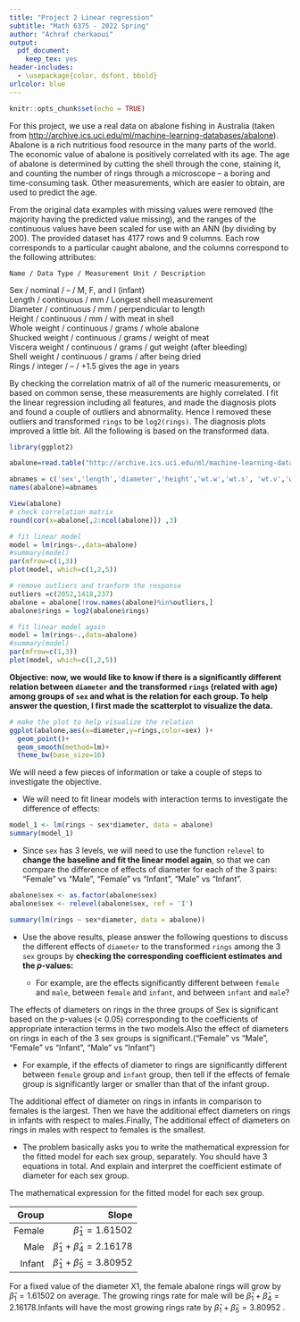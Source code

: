 ---
title: "Project 2 Linear regression" 
subtitle: "Math 6375 - 2022 Spring"
author: "Achraf cherkaoui"
output: 
  pdf_document:
    keep_tex: yes  
header-includes:
  - \usepackage{color, dsfont, bbold}
urlcolor: blue  
---

```{r setup, include=FALSE}
knitr::opts_chunk$set(echo = TRUE)
```

For this project, we use a real data on abalone fishing in Australia (taken from <http://archive.ics.uci.edu/ml/machine-learning-databases/abalone>). Abalone is a rich nutritious food resource in the many parts of the world. The economic value of abalone is positively correlated with its age.  The age of abalone is determined by cutting the shell through the cone, staining it, and counting the number of rings through a microscope -- a boring and time-consuming task. Other measurements, which are easier to obtain, are used to predict the age.  

From the original data examples with missing values were removed (the majority having the predicted value missing), and the ranges of the continuous values have been scaled for use with an ANN (by dividing by 200). The provided dataset has 4177 rows and 9 columns. Each row corresponds to a particular caught abalone, and the columns correspond to the following attributes:

`Name / Data Type / Measurement Unit / Description`
  
Sex / nominal / -- / M, F, and I (infant)  
Length / continuous / mm / Longest shell measurement  
Diameter / continuous / mm / perpendicular to length  
Height / continuous / mm / with meat in shell  
Whole weight / continuous / grams / whole abalone  
Shucked weight / continuous / grams / weight of meat  
Viscera weight / continuous / grams / gut weight (after bleeding)  
Shell weight / continuous / grams / after being dried  
Rings / integer / -- / +1.5 gives the age in years  

By checking the correlation matrix of all of the numeric measurements, or based on common sense, these measurements are highly correlated. I fit the linear regression including all features, and made the diagnosis plots and found a couple of outliers and abnormality. Hence I removed these outliers and transformed `rings` to be `log2(rings)`. The diagnosis plots improved a little bit.  All the following is based on the transformed data.

```{r, echo=TRUE,warning=FALSE,message=TRUE, eval=TRUE,out.width='100%', fig.align='center', fig.pos='h',fig.width=8,fig.height=3}
library(ggplot2)

abalone=read.table("http://archive.ics.uci.edu/ml/machine-learning-databases/abalone/abalone.data", sep=",")

abnames = c('sex','length','diameter','height','wt.w','wt.s', 'wt.v','wt.sh','rings') 
names(abalone)=abnames

View(abalone)
# check correlation matrix
round(cor(x=abalone[,2:ncol(abalone)]) ,3)

# fit linear model
model = lm(rings~.,data=abalone)
#summary(model)
par(mfrow=c(1,3))
plot(model, which=c(1,2,5))  

# remove outliers and tranform the response
outliers =c(2052,1418,237)
abalone = abalone[!row.names(abalone)%in%outliers,]
abalone$rings = log2(abalone$rings)

# fit linear model again
model = lm(rings~.,data=abalone)
#summary(model)
par(mfrow=c(1,3))
plot(model, which=c(1,2,5))  
```

**Objective: now, we would like to know if there is a significantly different relation between `diameter` and the transformed `rings` (related with age) among groups of `sex` and what is the relation for each group. To help answer the question, I first made the scatterplot to visualize the data.**

```{r, echo=TRUE,warning=FALSE,message=TRUE, eval=TRUE,out.width='80%', fig.align='center', fig.pos='h',fig.width=8,fig.height=5}

# make the plot to help visualize the relation
ggplot(abalone,aes(x=diameter,y=rings,color=sex) )+
  geom_point()+
  geom_smooth(method=lm)+
  theme_bw(base_size=16)
```

We will need a few pieces of information or take a couple of steps to investigate the objective.

* We will need to fit linear models with interaction terms to investigate the difference of effects: 

\textcolor{red}{\textbf{Question 1:}}\textbf{ Fit the model, and show the summary.} 

\textcolor{green}{\textbf{Answer1:}}

```{r, echo=TRUE,warning=FALSE,message=FALSE, eval=TRUE,out.width='80%', fig.align='center', fig.pos='h',fig.width=7,fig.height=5}
model_1 <- lm(rings ~ sex*diameter, data = abalone)
summary(model_1)
```

* Since `sex` has 3 levels, we will need to use the function `relevel` to **change the baseline and fit the linear model again**, so that we can compare the difference of effects of diameter for each of the 3 pairs: "Female" vs "Male", "Female" vs "Infant", "Male" vs "Infant". 



\textcolor{red}{\textbf{Question 2:}}\textbf{
Use the function `relevel` to change the baseline category for the variable `sex` and fit the linear model again.}

\textcolor{green}{\textbf{Answer2:}}

```{r, echo=TRUE,warning=FALSE,message=FALSE, eval=TRUE,out.width='80%', fig.align='center', fig.pos='h',fig.width=7,fig.height=5} 
abalone$sex <- as.factor(abalone$sex)
abalone$sex <- relevel(abalone$sex, ref = 'I')

summary(lm(rings ~ sex*diameter, data = abalone))
```
* Use the above results, please answer the following questions to discuss the different effects of `diameter` to the transformed `rings` among the 3 `sex` groups by **checking the corresponding coefficient estimates and the $p$-values:** 

    - \textcolor{red}{\textbf{Question 3:}}\textbf{Are the effects  significantly different among groups?} For example, are the effects significantly different between `female` and `male`, between `female` and `infant`, and between `infant` and `male`? 
    

\textcolor{green}{\textbf{Answer3:}} The effects of diameters on rings in the three groups of Sex is significant based on the p-values (< 0.05) corresponding to the coefficients of appropriate interaction terms in the two models.Also the effect of diameters on rings in each of the 3 sex groups is significant.("Female" vs "Male", "Female" vs "Infant", "Male" vs "Infant")
    
   - \textcolor{red}{\textbf{Question 4:}}\textbf{How different?} For example, if the effects of diameter to rings are significantly different between `female` group and `infant` group, then tell if the effects of female group is significantly larger or smaller than that of the infant group.  
  
\textcolor{green}{\textbf{Answer4:}}
    
    
The additional effect of diameter on rings in infants in comparison to females is the largest.
Then we have the additional effect diameters on rings in infants with respect to males.Finally, The additional effect of diameters on rings in males with respect to females is the smallest. 

   - \textcolor{red}{\textbf{Question 5:}}\textbf{ What are the effects of `diameter` to `rings` for each group?} The problem basically asks you to write the mathematical expression for the fitted model for each sex group, separately. You should have 3 equations in total. And explain and interpret the coefficient estimate of diameter for each sex group.  
   
\textcolor{green}{\textbf{Answer5:}} The mathematical expression for the fitted model for each sex group. 

\begin{align}
E(Y\lvert X) = \begin{cases}
\hat{\beta}_{0} + \hat{\beta}_{1}X_{1}, & \text{female}\\
\hat{\beta}_{0} + \hat{\beta}_{2} + (\hat{\beta}_{1}+\hat{\beta}_{4})X_{1}, & \text{male}\\
\hat{\beta}_{0} + \hat{\beta}_{3} + (\hat{\beta}_{1} + \hat{\beta}_{5})X_{1}, & \text{infant}
\end{cases}
\end{align}    
     
|Group | Slope                                    |
------:|-----------------------------------------:|
Female |$\hat{\beta}_{1}=1.61502$                 | 
Male   |$\hat{\beta}_{1} +\hat{\beta}_{4}=2.16178$|
Infant |$\hat{\beta}_{1}+\hat{\beta}_{5}=3.80952$ |  

For a fixed value  of the diameter X1, the female abalone rings will grow by  $\hat{\beta}_{1}=1.61502$  on average. The growing rings rate for male will be $\hat{\beta}_{1} +\hat{\beta}_{4}=2.16178$.Infants will have the most growing rings rate by $\hat{\beta}_{1}+\hat{\beta}_{5}=3.80952$ . 
   